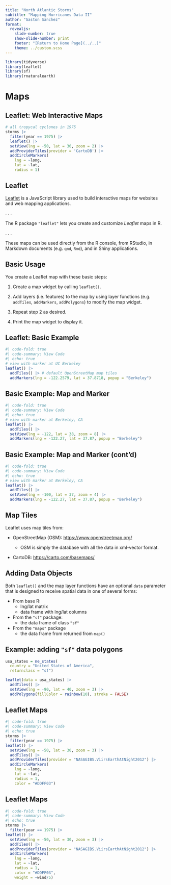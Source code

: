 ```yaml
---
title: "North Atlantic Storms"
subtitle: "Mapping Hurricanes Data II"
author: "Gaston Sanchez"
format: 
  revealjs:
    slide-number: true
    show-slide-number: print
    footer: "[Return to Home Page](../..)"
    theme: ../custom.scss
---
```



```r
library(tidyverse)
library(leaflet)
library(sf)
library(rnaturalearth)
```


# Maps


## Leaflet: Web Interactive Maps

```r
# all tropycal cyclones in 1975
storms |>
  filter(year == 1975) |>
  leaflet() |>
  setView(lng = -50, lat = 30, zoom = 2) |>
  addProviderTiles(provider = 'CartoDB') |>
  addCircleMarkers(
    lng = ~long, 
    lat = ~lat,
    radius = 1)
```


## Leaflet

[Leaflet](https://leafletjs.com/) is a JavaScript library used to build 
interactive maps for websites and web mapping applications.

. . .

The R package `"leaflet"` lets you create and customize _Leaflet_ maps in R. 

. . .

These maps can be used directly from the R console, from RStudio, in Markdown 
documents (e.g. `qmd`, `Rmd`), and in Shiny applications.


## Basic Usage

You create a Leaflet map with these basic steps:

1) Create a map widget by calling `leaflet()`.

2) Add layers (i.e. features) to the map by using layer functions (e.g. 
`addTiles`, `addMarkers`, `addPolygons`) to modify the map widget.

3) Repeat step 2 as desired.

4) Print the map widget to display it.


## Leaflet: Basic Example

```r
#| code-fold: true
#| code-summary: View Code
#| echo: true
# view with marker at UC Berkeley
leaflet() |>
  addTiles() |> # default OpenStreetMap map tiles
  addMarkers(lng = -122.2579, lat = 37.8718, popup = "Berkeley")
```


## Basic Example: Map and Marker

```r
#| code-fold: true
#| code-summary: View Code
#| echo: true
# view with marker at Berkeley, CA
leaflet() |>
  addTiles() |>
  setView(lng = -122, lat = 38, zoom = 8) |>
  addMarkers(lng = -122.27, lat = 37.87, popup = "Berkeley")
```


## Basic Example: Map and Marker (cont'd)

```r
#| code-fold: true
#| code-summary: View Code
#| echo: true
# view with marker at Berkeley, CA
leaflet() |>
  addTiles() |>
  setView(lng = -100, lat = 37, zoom = 4) |>
  addMarkers(lng = -122.27, lat = 37.87, popup = "Berkeley")
```


## Map Tiles

Leaflet uses map tiles from:

- OpenStreetMap (OSM): <https://www.openstreetmap.org/>

    + OSM is simply the database with all the data in xml-vector format.

- CartoDB: <https://carto.com/basemaps/>


## Adding Data Objects

Both `leaflet()` and the map layer functions have an optional `data` parameter 
that is designed to receive spatial data in one of several forms:

- From base R:
    + lng/lat matrix
    + data frame with lng/lat columns
- From the `"sf"` package:
    + the data frame of class `"sf"`
- From the `"maps"` package
    + the data frame from returned from `map()`


## Example: adding `"sf"` data polygons

```r
usa_states = ne_states(
  country = "United States of America", 
  returnclass = "sf")

leaflet(data = usa_states) |> 
  addTiles() |>
  setView(lng = -90, lat = 40, zoom = 3) |>
  addPolygons(fillColor = rainbow(10), stroke = FALSE)
```



## Leaflet Maps

```r
#| code-fold: true
#| code-summary: View Code
#| echo: true
storms |>
  filter(year == 1975) |>
leaflet() |>
  setView(lng = -50, lat = 30, zoom = 3) |>
  addTiles() |>
  addProviderTiles(provider = "NASAGIBS.ViirsEarthAtNight2012") |>
  addCircleMarkers(
    lng = ~long, 
    lat = ~lat,
    radius = 1, 
    color = "#DDFF03")
```


## Leaflet Maps

```r
#| code-fold: true
#| code-summary: View Code
#| echo: true
storms |>
  filter(year == 1975) |>
leaflet() |>
  setView(lng = -50, lat = 30, zoom = 3) |>
  addTiles() |>
  addProviderTiles(provider = "NASAGIBS.ViirsEarthAtNight2012") |>
  addCircleMarkers(
    lng = ~long, 
    lat = ~lat,
    radius = 1, 
    color = "#DDFF03", 
    weight = ~wind/5)
```



